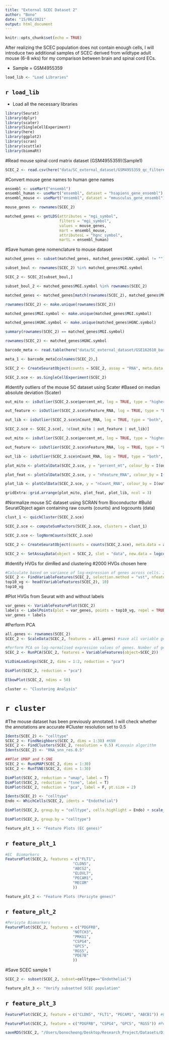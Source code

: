 ```yaml
---
title: "External SCEC Dataset 2"
author: "Bono"
date: "15/06/2021"
output: html_document
---
```


```r
knitr::opts_chunk$set(echo = TRUE)
```

After realizing the SCEC population does not contain enough cells, I will introduce two additional samples of SCEC derived from wildtype adult mouse (6-8 wks) for my comparison between brain and spinal cord ECs.

* Sample = GSM4955359


```r
load_lib <- "Load Libraries"
```
## `r load_lib`
* Load all the necessary libraries

```r
library(Seurat) 
library(dplyr)
library(scater)
library(SingleCellExperiment)
library(here)
library(ggplot2)
library(scran)
library(scuttle)
library(biomaRt)
```


#Read mouse spinal cord matrix dataset (GSM4955359)(Sample1)
```r
SCEC_2 <- read.csv(here("data/SC_external_dataset/GSM4955359_qc_filtered_feature_bc_matrix_uninj_sample1.txt"), sep = "\t", row.names = 1, header = T)
```


#Convert mouse gene names to human gene names
```r
ensembl <- useMart("ensembl")
ensembl_human <- useMart("ensembl", dataset = "hsapiens_gene_ensembl")
ensembl_mouse <- useMart("ensembl", dataset = "mmusculus_gene_ensembl")

mouse_genes <- rownames(SCEC_2)

matched_genes <- getLDS(attributes = "mgi_symbol", 
                        filters = "mgi_symbol",
                        values = mouse_genes,
                        mart = ensembl_mouse,
                        attributesL = "hgnc_symbol",
                        martL = ensembl_human)
```


#Save human gene nomenclature to mouse dataset
```r
matched_genes <- subset(matched_genes, matched_genes$HGNC.symbol != "")

subset_boul <- rownames(SCEC_2) %in% matched_genes$MGI.symbol

SCEC_2 <- SCEC_2[subset_boul,]

subset_boul_2 <- matched_genes$MGI.symbol %in% rownames(SCEC_2)

matched_genes <- matched_genes[match(rownames(SCEC_2), matched_genes$MGI.symbol),]

rownames(SCEC_2) <- make.unique(rownames(SCEC_2))

matched_genes$MGI.symbol <- make.unique(matched_genes$MGI.symbol)

matched_genes$HGNC.symbol <- make.unique(matched_genes$HGNC.symbol)

summary(rownames(SCEC_2) == matched_genes$MGI.symbol)

rownames(SCEC_2) <- matched_genes$HGNC.symbol
```


```r
barcode_meta <- read.table(here("data/SC_external_dataset/GSE162610_barcode_metadata.tsv"))

meta_1 <- barcode_meta[colnames(SCEC_2),]

SCEC_2 <- CreateSeuratObject(counts = SCEC_2, assay = "RNA", meta.data = meta_1)

SCEC_2.sce <- as.SingleCellExperiment(SCEC_2)
```


#Identify outliers of the mouse SC dataset using Scater
#Based on median absolute deviation (Scater)
```r
out_mito <- isOutlier(SCEC_2.sce$percent_mt, log = TRUE, type = "higher", nmads = 3)

out_feature <- isOutlier(SCEC_2.sce$nFeature_RNA, log = TRUE, type = "both", nmads = 3)

out_lib <- isOutlier(SCEC_2.sce$nCount_RNA, log = TRUE, type = "both", nmads = 3)

SCEC_2.sce <- SCEC_2.sce[, !c(out_mito | out_feature | out_lib)]

out_mito <- isOutlier(SCEC_2.sce$percent_mt, log = TRUE, type = "higher", nmads = 3)

out_feature <- isOutlier(SCEC_2.sce$nFeature_RNA, log = TRUE, type = "both", nmads = 3)

out_lib <- isOutlier(SCEC_2.sce$nCount_RNA, log = TRUE, type = "both", nmads = 3)

plot_mito <- plotColData(SCEC_2.sce, y = "percent_mt", colour_by = I(out_mito))

plot_feat <- plotColData(SCEC_2.sce, y = "nFeature_RNA", colour_by = I(out_feature))

plot_lib <- plotColData(SCEC_2.sce, y = "nCount_RNA", colour_by = I(out_feature))

gridExtra::grid.arrange(plot_mito, plot_feat, plot_lib, ncol = 3)
```


#Normalize mouse SC dataset using SCRAN from Bioconductor
#Build SeuratObject again containing raw counts (counts) and logcounts (data)
```r
clust_1 <- quickCluster(SCEC_2.sce)

SCEC_2.sce <- computeSumFactors(SCEC_2.sce, clusters = clust_1)

SCEC_2.sce <- logNormCounts(SCEC_2.sce)

SCEC_2 <- CreateSeuratObject(counts = counts(SCEC_2.sce), meta.data = as.data.frame(colData(SCEC_2.sce)))

SCEC_2 <- SetAssayData(object = SCEC_2, slot = "data", new.data = logcounts(SCEC_2.sce))
```


#Identify HVGs for dimRed and clustering
#2000 HVGs chosen here
```r
#Calculate based on variance of log-expression of genes across cells. 2000 HVGs are selected.
SCEC_2 <- FindVariableFeatures(SCEC_2, selection.method = "vst", nfeatures = 2000)
top10_vg <- head(VariableFeatures(SCEC_2), 10)
top10_vg
```


#Plot HVGs from Seurat with and without labels
```r
var_genes <- VariableFeaturePlot(SCEC_2)
labels <- LabelPoints(plot = var_genes, points = top10_vg, repel = TRUE)
var_genes + labels
```


#Perform PCA
```r
all.genes <- rownames(SCEC_2)
SCEC_2 <- ScaleData(SCEC_2, features = all.genes) #save all variable genes 
```


```r
#Perform PCA on log-normalised expression values of genes. Number of genes for PCA is based on the HVGs selected above.
SCEC_2 <- RunPCA(SCEC_2, features = VariableFeatures(object=SCEC_2))
```


```r
VizDimLoadings(SCEC_2, dims = 1:2, reduction = "pca") 
```


```r
DimPlot(SCEC_2, reduction = "pca")
```


```r
ElbowPlot(SCEC_2, ndims = 50)
```


```r
cluster <- "Clustering Analysis"
```
# `r cluster`


#The mouse dataset has been previously annotated. I will check whether the annotations are accurate
#Cluster resolution set to 0.5
```r
Idents(SCEC_2) <- "celltype"
SCEC_2 <- FindNeighbors(SCEC_2, dims = 1:30) #KNN
SCEC_2 <- FindClusters(SCEC_2, resolution = 0.5) #Louvain algorithm
Idents(SCEC_2) <- "RNA_snn_res.0.5"
```


```r
##Plot UMAP and t-SNE
SCEC_2 <- RunUMAP(SCEC_2, dims = 1:30)
SCEC_2 <- RunTSNE(SCEC_2, dims = 1:30)

DimPlot(SCEC_2, reduction = "umap", label = T)
DimPlot(SCEC_2, reduction = "tsne", label = T)
DimPlot(SCEC_2, reduction = "pca", label = F, pt.size = 2)

Idents(SCEC_2) <- "celltype"
Endo <- WhichCells(SCEC_2, idents = "Endothelial")

DimPlot(SCEC_2, group.by = "celltype", cells.highlight = Endo) + scale_color_manual(labels = c("Other", "Endothelial"), values = c("grey", "darkblue")) + ggtitle("GSM4955359")

DimPlot(SCEC_2, group.by = "celltype")
```


```r
feature_plt_1 <- "Feature Plots (EC genes)"
```
## `r feature_plt_1`


```r
#EC  Biomarkers
FeaturePlot(SCEC_2, features = c("FLT1",
                              "CLDN5",
                              "ABCG2",
                              "ELOVL7",
                              "PECAM1",
                              "MECOM"
                              ))
```


```r
feature_plt_2 <- "Feature Plots (Pericyte genes)"
```
## `r feature_plt_2`


```r

#Pericyte Biomarkers
FeaturePlot(SCEC_2, features = c("PDGFRB",
                              "NOTCH3",
                              "PRKG1",
                              "CSPG4",
                              "GPC5",
                              "RGS5",
                              "PDE7B"
                              ))
```


#Save SCEC sample 1
```r
SCEC_2 <- subset(SCEC_2, subset=celltype=="Endothelial")
```


```r
feature_plt_3 <- "Verify subsetted SCEC population"
```
## `r feature_plt_3`


```r
FeaturePlot(SCEC_2, feature = c("CLDN5", "FLT1", "PECAM1", "ABCB1")) #EC marker

FeaturePlot(SCEC_2, feature = c("PDGFRB", "CSPG4", "GPC5", "RGS5")) #Pericyte marker
```

```r
saveRDS(SCEC_2, "/Users/bonocheong/Desktop/Research_Project/Datasets/Dissertation/data/SCEC_mouse_2.RDS")
```